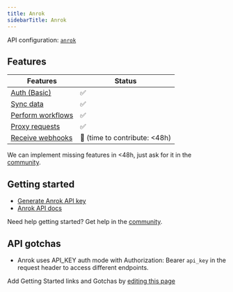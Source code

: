 ```yaml
---
title: Anrok
sidebarTitle: Anrok
---
```


API configuration: [`anrok`](https://nango.dev/providers.yaml)

## Features

| Features | Status |
| - | - |
| [Auth (Basic)](/integrate/guides/authorize-an-api) | ✅ |
| [Sync data](/integrate/guides/sync-data-from-an-api) | ✅ |
| [Perform workflows](/integrate/guides/perform-workflows-with-an-api) | ✅ |
| [Proxy requests](/integrate/guides/proxy-requests-to-an-api) | ✅ |
| [Receive webhooks](/integrate/guides/receive-webhooks-from-an-api) | 🚫 (time to contribute: &lt;48h) |

<Tip>We can implement missing features in &lt;48h, just ask for it in the [community](https://nango.dev/slack).</Tip>

## Getting started

-   [Generate Anrok API key](https://apidocs.anrok.com/tutorials/#create-an-api-key)
-   [Anrok API docs](https://apidocs.anrok.com/#section/API-reference)

<Tip>Need help getting started? Get help in the [community](https://nango.dev/slack).</Tip>

## API gotchas

- Anrok uses API_KEY auth mode with Authorization: Bearer `api_key` in the request header to access different endpoints.

<Note>Add Getting Started links and Gotchas by [editing this page](https://github.com/nangohq/nango/tree/master/docs-v2/integrations/all/anrok.mdx)</Note>